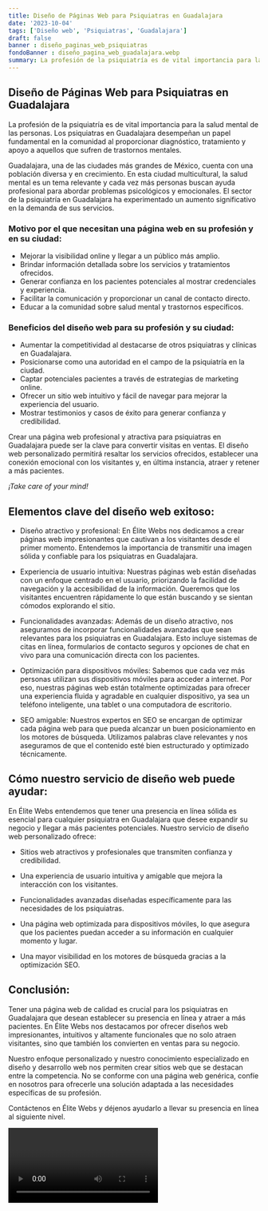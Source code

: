 ```yaml
---
title: Diseño de Páginas Web para Psiquiatras en Guadalajara
date: '2023-10-04'
tags: ['Diseño web', 'Psiquiatras', 'Guadalajara']
draft: false
banner : diseño_paginas_web_psiquiatras
fondoBanner : diseño_pagina_web_guadalajara.webp
summary: La profesión de la psiquiatría es de vital importancia para la salud mental de las personas. Los psiquiatras en Guadalajara desempeñan un papel fundamental en la comunidad al proporcionar diagnóstico, tratamiento y apoyo a aquellos que sufren de trastornos mentales.
---
```


## Diseño de Páginas Web para Psiquiatras en Guadalajara

La profesión de la psiquiatría es de vital importancia para la salud mental de las personas. Los psiquiatras en Guadalajara desempeñan un papel fundamental en la comunidad al proporcionar diagnóstico, tratamiento y apoyo a aquellos que sufren de trastornos mentales.

Guadalajara, una de las ciudades más grandes de México, cuenta con una población diversa y en crecimiento. En esta ciudad multicultural, la salud mental es un tema relevante y cada vez más personas buscan ayuda profesional para abordar problemas psicológicos y emocionales. El sector de la psiquiatría en Guadalajara ha experimentado un aumento significativo en la demanda de sus servicios.

### Motivo por el que necesitan una página web en su profesión y en su ciudad:

- Mejorar la visibilidad online y llegar a un público más amplio.
- Brindar información detallada sobre los servicios y tratamientos ofrecidos.
- Generar confianza en los pacientes potenciales al mostrar credenciales y experiencia.
- Facilitar la comunicación y proporcionar un canal de contacto directo.
- Educar a la comunidad sobre salud mental y trastornos específicos.

### Beneficios del diseño web para su profesión y su ciudad:

- Aumentar la competitividad al destacarse de otros psiquiatras y clínicas en Guadalajara.
- Posicionarse como una autoridad en el campo de la psiquiatría en la ciudad.
- Captar potenciales pacientes a través de estrategias de marketing online.
- Ofrecer un sitio web intuitivo y fácil de navegar para mejorar la experiencia del usuario.
- Mostrar testimonios y casos de éxito para generar confianza y credibilidad.

Crear una página web profesional y atractiva para psiquiatras en Guadalajara puede ser la clave para convertir visitas en ventas. El diseño web personalizado permitirá resaltar los servicios ofrecidos, establecer una conexión emocional con los visitantes y, en última instancia, atraer y retener a más pacientes.

*¡Take care of your mind!*

<GifSeo />

<Cta />

## Elementos clave del diseño web exitoso:

- Diseño atractivo y profesional: En Élite Webs nos dedicamos a crear páginas web impresionantes que cautivan a los visitantes desde el primer momento. Entendemos la importancia de transmitir una imagen sólida y confiable para los psiquiatras en Guadalajara.

- Experiencia de usuario intuitiva: Nuestras páginas web están diseñadas con un enfoque centrado en el usuario, priorizando la facilidad de navegación y la accesibilidad de la información. Queremos que los visitantes encuentren rápidamente lo que están buscando y se sientan cómodos explorando el sitio.

- Funcionalidades avanzadas: Además de un diseño atractivo, nos aseguramos de incorporar funcionalidades avanzadas que sean relevantes para los psiquiatras en Guadalajara. Esto incluye sistemas de citas en línea, formularios de contacto seguros y opciones de chat en vivo para una comunicación directa con los pacientes.

- Optimización para dispositivos móviles: Sabemos que cada vez más personas utilizan sus dispositivos móviles para acceder a internet. Por eso, nuestras páginas web están totalmente optimizadas para ofrecer una experiencia fluida y agradable en cualquier dispositivo, ya sea un teléfono inteligente, una tablet o una computadora de escritorio.

- SEO amigable: Nuestros expertos en SEO se encargan de optimizar cada página web para que pueda alcanzar un buen posicionamiento en los motores de búsqueda. Utilizamos palabras clave relevantes y nos aseguramos de que el contenido esté bien estructurado y optimizado técnicamente.

## Cómo nuestro servicio de diseño web puede ayudar:

En Élite Webs entendemos que tener una presencia en línea sólida es esencial para cualquier psiquiatra en Guadalajara que desee expandir su negocio y llegar a más pacientes potenciales. Nuestro servicio de diseño web personalizado ofrece:

- Sitios web atractivos y profesionales que transmiten confianza y credibilidad.

- Una experiencia de usuario intuitiva y amigable que mejora la interacción con los visitantes.

- Funcionalidades avanzadas diseñadas específicamente para las necesidades de los psiquiatras.

- Una página web optimizada para dispositivos móviles, lo que asegura que los pacientes puedan acceder a su información en cualquier momento y lugar.

- Una mayor visibilidad en los motores de búsqueda gracias a la optimización SEO.

## Conclusión:

Tener una página web de calidad es crucial para los psiquiatras en Guadalajara que desean establecer su presencia en línea y atraer a más pacientes. En Élite Webs nos destacamos por ofrecer diseños web impresionantes, intuitivos y altamente funcionales que no solo atraen visitantes, sino que también los convierten en ventas para su negocio.

Nuestro enfoque personalizado y nuestro conocimiento especializado en diseño y desarrollo web nos permiten crear sitios web que se destacan entre la competencia. No se conforme con una página web genérica, confíe en nosotros para ofrecerle una solución adaptada a las necesidades específicas de su profesión.

Contáctenos en Élite Webs y déjenos ayudarlo a llevar su presencia en línea al siguiente nivel.

<Video />

<CtaBot job='Psiquiatras' city='Guadalajara'/>

<Gmaps query='Guadalajara+españa+maps' />